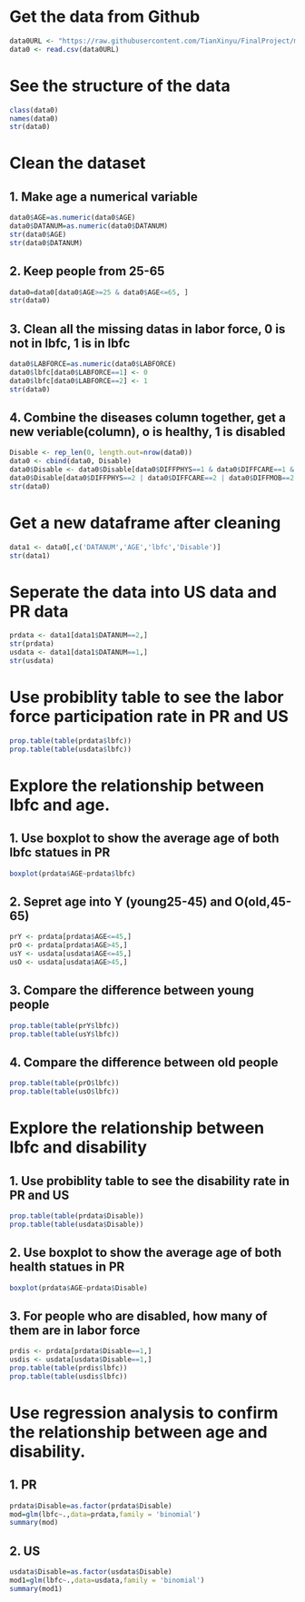 
# Get the data from Github
```r
data0URL <- "https://raw.githubusercontent.com/TianXinyu/FinalProject/master/usa_00003.csv"
data0 <- read.csv(data0URL)
```

# See the structure of the data
```r
class(data0)
names(data0)
str(data0)
```

# Clean the dataset
## 1. Make age a numerical variable
```r
data0$AGE=as.numeric(data0$AGE)
data0$DATANUM=as.numeric(data0$DATANUM)
str(data0$AGE)
str(data0$DATANUM)
```

## 2. Keep people from 25-65
```r
data0=data0[data0$AGE>=25 & data0$AGE<=65, ]
str(data0)
```

## 3. Clean all the missing datas in labor force, 0 is not in lbfc, 1 is in lbfc
```r
data0$LABFORCE=as.numeric(data0$LABFORCE)
data0$lbfc[data0$LABFORCE==1] <- 0
data0$lbfc[data0$LABFORCE==2] <- 1
str(data0)
```

## 4. Combine the diseases column together, get a new veriable(column), o is healthy, 1 is disabled
```r
Disable <- rep_len(0, length.out=nrow(data0))
data0 <- cbind(data0, Disable)
data0$Disable <- data0$Disable[data0$DIFFPHYS==1 & data0$DIFFCARE==1 & data0$DIFFMOB==1 & data0$DIFFSENS==1 & data0$DIFFEYE==1 & data0$DIFFHEAR==1] <-0
data0$Disable[data0$DIFFPHYS==2 | data0$DIFFCARE==2 | data0$DIFFMOB==2 |  data0$DIFFSENS==2 | data0$DIFFEYE==2 |  data0$DIFFHEAR==2] <-1
str(data0)
```

# Get a new dataframe after cleaning
```r
data1 <- data0[,c('DATANUM','AGE','lbfc','Disable')]
str(data1)
```

# Seperate the data into US data and PR data
```r
prdata <- data1[data1$DATANUM==2,]
str(prdata)
usdata <- data1[data1$DATANUM==1,]
str(usdata)
```

# Use probiblity table to see the labor force participation rate in PR and US
```r
prop.table(table(prdata$lbfc))
prop.table(table(usdata$lbfc))
```

# Explore the relationship between lbfc and age.
## 1. Use boxplot to show the average age of both lbfc statues in PR
```r
boxplot(prdata$AGE~prdata$lbfc)
```

## 2. Sepret age into Y (young25-45) and O(old,45-65)
```r
prY <- prdata[prdata$AGE<=45,]
prO <- prdata[prdata$AGE>45,]
usY <- usdata[usdata$AGE<=45,]
usO <- usdata[usdata$AGE>45,]
```

## 3. Compare the difference between young people
```r
prop.table(table(prY$lbfc))
prop.table(table(usY$lbfc))
```

## 4. Compare the difference between old people
```r
prop.table(table(prO$lbfc))
prop.table(table(usO$lbfc))
```

# Explore the relationship between lbfc and disability
## 1. Use probiblity table to see the disability rate in PR and US
```r
prop.table(table(prdata$Disable))
prop.table(table(usdata$Disable))
```

## 2. Use boxplot to show the average age of both health statues in PR
```r
boxplot(prdata$AGE~prdata$Disable)
```

## 3. For people who are disabled, how many of them are in labor force
```r
prdis <- prdata[prdata$Disable==1,]
usdis <- usdata[usdata$Disable==1,]
prop.table(table(prdis$lbfc))
prop.table(table(usdis$lbfc))
```

# Use regression analysis to confirm the relationship between age and disability.
## 1. PR
```r
prdata$Disable=as.factor(prdata$Disable)
mod=glm(lbfc~.,data=prdata,family = 'binomial')
summary(mod)
```

## 2. US
```r
usdata$Disable=as.factor(usdata$Disable)
mod1=glm(lbfc~.,data=usdata,family = 'binomial')
summary(mod1)
```
